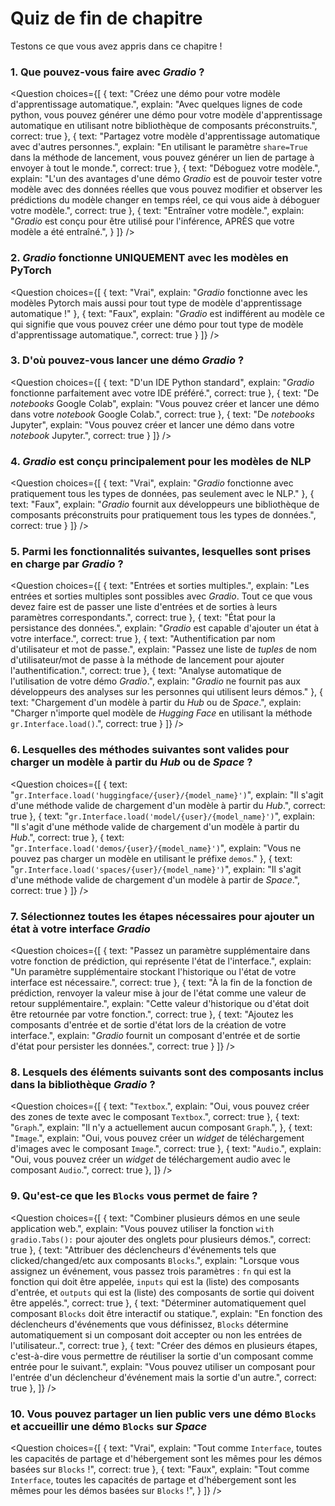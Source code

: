<!-- DISABLE-FRONTMATTER-SECTIONS -->

# Quiz de fin de chapitre

<CourseFloatingBanner
    chapter={9}
    classNames="absolute z-10 right-0 top-0"
/>

Testons ce que vous avez appris dans ce chapitre !

### 1. Que pouvez-vous faire avec <i>Gradio</i> ?

<Question
	choices={[
        {
			text: "Créez une démo pour votre modèle d'apprentissage automatique.",
			explain: "Avec quelques lignes de code python, vous pouvez générer une démo pour votre modèle d'apprentissage automatique en utilisant notre bibliothèque de composants préconstruits.",
			correct: true
		},
		{
			text: "Partagez votre modèle d'apprentissage automatique avec d'autres personnes.",
			explain: "En utilisant le paramètre <code>share=True</code> dans la méthode de lancement, vous pouvez générer un lien de partage à envoyer à tout le monde.",
            correct: true
		},
		{
			text: "Déboguez votre modèle.",
			explain: "L'un des avantages d'une démo <i>Gradio</i> est de pouvoir tester votre modèle avec des données réelles que vous pouvez modifier et observer les prédictions du modèle changer en temps réel, ce qui vous aide à déboguer votre modèle.",
			correct: true
		},
		{
			text: "Entraîner votre modèle.",
			explain: "<i>Gradio</i> est conçu pour être utilisé pour l'inférence, APRÈS que votre modèle a été entraîné.",
		}
	]}
/>

### 2. <i>Gradio</i> fonctionne UNIQUEMENT avec les modèles en PyTorch

<Question
	choices={[
        {
			text: "Vrai",
			explain: "<i>Gradio</i> fonctionne avec les modèles Pytorch mais aussi pour tout type de modèle d'apprentissage automatique !"
        },
        {
			text: "Faux",
			explain: "<i>Gradio</i> est indifférent au modèle ce qui signifie que vous pouvez créer une démo pour tout type de modèle d'apprentissage automatique.",
			correct: true
        }
	]}
/>

### 3. D'où pouvez-vous lancer une démo <i>Gradio</i> ?

<Question
	choices={[
        {
			text: "D'un IDE Python standard",
			explain: "<i>Gradio</i> fonctionne parfaitement avec votre IDE préféré.",
            correct: true
        },
        {
			text: "De <i>notebooks</i> Google Colab",
			explain: "Vous pouvez créer et lancer une démo dans votre <i>notebook</i> Google Colab.",
			correct: true
        },
        {
			text: "De <i>notebooks</i> Jupyter",
			explain: "Vous pouvez créer et lancer une démo dans votre <i>notebook</i> Jupyter.",
			correct: true
        }
	]}
/>

### 4. <i>Gradio</i> est conçu principalement pour les modèles de NLP

<Question
	choices={[
        {
			text: "Vrai",
			explain: "<i>Gradio</i> fonctionne avec pratiquement tous les types de données, pas seulement avec le NLP."
        },
        {
			text: "Faux",
			explain: "<i>Gradio</i> fournit aux développeurs une bibliothèque de composants préconstruits pour pratiquement tous les types de données.",
            correct: true
        }
	]}
/>

### 5. Parmi les fonctionnalités suivantes, lesquelles sont prises en charge par <i>Gradio</i> ?

<Question
	choices={[
        {
			text: "Entrées et sorties multiples.",
			explain: "Les entrées et sorties multiples sont possibles avec <i>Gradio</i>. Tout ce que vous devez faire est de passer une liste d'entrées et de sorties à leurs paramètres correspondants.",
            correct: true
        },
        {
			text: "État pour la persistance des données.",
			explain: "<i>Gradio</i> est capable d'ajouter un état à votre interface.",
			correct: true
        },
        {
			text: "Authentification par nom d'utilisateur et mot de passe.",
			explain: "Passez une liste de <i>tuples</i> de nom d'utilisateur/mot de passe à la méthode de lancement pour ajouter l'authentification.",
			correct: true
        },
        {
			text: "Analyse automatique de l'utilisation de votre démo <i>Gradio</i>.",
			explain: "<i>Gradio</i> ne fournit pas aux développeurs des analyses sur les personnes qui utilisent leurs démos."
        },
        {
			text: "Chargement d'un modèle à partir du <i>Hub</i> ou de <i>Space</i>.",
			explain: "Charger n'importe quel modèle de <i>Hugging Face</i> en utilisant la méthode <code>gr.Interface.load()</code>.",
			correct: true
        }
	]}
/>

### 6. Lesquelles des méthodes suivantes sont valides pour charger un modèle à partir du <i>Hub</i> ou de <i>Space</i> ?

<Question
	choices={[
        {
			text: "<code>gr.Interface.load('huggingface/{user}/{model_name}')</code>",
			explain: "Il s'agit d'une méthode valide de chargement d'un modèle à partir du <i>Hub</i>.",
            correct: true
        },
        {
			text: "<code>gr.Interface.load('model/{user}/{model_name}')</code>",
			explain: "Il s'agit d'une méthode valide de chargement d'un modèle à partir du <i>Hub</i>.",
			correct: true
        },
        {
			text: "<code>gr.Interface.load('demos/{user}/{model_name}')</code>",
			explain: "Vous ne pouvez pas charger un modèle en utilisant le préfixe <code>demos</code>."
        },
        {
			text: "<code>gr.Interface.load('spaces/{user}/{model_name}')</code>",
			explain: "Il s'agit d'une méthode valide de chargement d'un modèle à partir de <i>Space</i>.",
			correct: true
        }
	]}
/>

### 7. Sélectionnez toutes les étapes nécessaires pour ajouter un état à votre interface <i>Gradio</i>

<Question
	choices={[
        {
			text: "Passez un paramètre supplémentaire dans votre fonction de prédiction, qui représente l'état de l'interface.",
			explain: "Un paramètre supplémentaire stockant l'historique ou l'état de votre interface est nécessaire.",
            correct: true
        },
        {
			text: "À la fin de la fonction de prédiction, renvoyer la valeur mise à jour de l'état comme une valeur de retour supplémentaire.",
			explain: "Cette valeur d'historique ou d'état doit être retournée par votre fonction.",
            correct: true
        },
        {
			text: "Ajoutez les composants d'entrée et de sortie d'état lors de la création de votre interface.",
			explain: "<i>Gradio</i> fournit un composant d'entrée et de sortie d'état pour persister les données.",
            correct: true
        }
	]}
/>

### 8. Lesquels des éléments suivants sont des composants inclus dans la bibliothèque <i>Gradio</i> ?

<Question
	choices={[
        {
			text: "<code>Textbox</code>.",
			explain: "Oui, vous pouvez créer des zones de texte avec le composant <code>Textbox</code>.",
            correct: true
        },
        {
			text: "<code>Graph</code>.",
			explain: "Il n'y a actuellement aucun composant <code>Graph</code>.",
        },
        {
			text: "<code>Image</code>.",
			explain: "Oui, vous pouvez créer un <i>widget</i> de téléchargement d'images avec le composant <code>Image</code>.",
            correct: true
        },
        {
			text: "<code>Audio</code>.",
			explain: "Oui, vous pouvez créer un <i>widget</i> de téléchargement audio avec le composant <code>Audio</code>.",
            correct: true
        },
	]}
/>

### 9. Qu'est-ce que les `Blocks` vous permet de faire ?

<Question
	choices={[
        {
			text: "Combiner plusieurs démos en une seule application web.",
			explain: "Vous pouvez utiliser la fonction <code>with gradio.Tabs():</code> pour ajouter des onglets pour plusieurs démos.",
			correct: true
        },
        {
			text: "Attribuer des déclencheurs d'événements tels que clicked/changed/etc aux composants <code>Blocks</code>.",
			explain: "Lorsque vous assignez un événement, vous passez trois paramètres : <code>fn</code> qui est la fonction qui doit être appelée, <code>inputs</code> qui est la (liste) des composants d'entrée, et <code>outputs</code> qui est la (liste) des composants de sortie qui doivent être appelés.",
			correct: true
        },
        {
			text: "Déterminer automatiquement quel composant <code>Blocks</code> doit être interactif ou statique.",
			explain: "En fonction des déclencheurs d'événements que vous définissez, <code>Blocks</code> détermine automatiquement si un composant doit accepter ou non les entrées de l'utilisateur..",
			correct: true
        },
		 {
			text: "Créer des démos en plusieurs étapes, c'est-à-dire vous permettre de réutiliser la sortie d'un composant comme entrée pour le suivant.",
			explain: "Vous pouvez utiliser un composant pour l'entrée d'un déclencheur d'événement mais la sortie d'un autre.",
            correct: true
        },
	]}
/>

### 10. Vous pouvez partager un lien public vers une démo <code>Blocks</code> et accueillir une démo <code>Blocks</code> sur <i>Space</i>

<Question
	choices={[
        {
			text: "Vrai",
			explain: "Tout comme <code>Interface</code>, toutes les capacités de partage et d'hébergement sont les mêmes pour les démos basées sur <code>Blocks</code> !",
			correct: true
        },
        {
			text: "Faux",
			explain: "Tout comme <code>Interface</code>, toutes les capacités de partage et d'hébergement sont les mêmes pour les démos basées sur <code>Blocks</code> !",
        }
	]}
/>